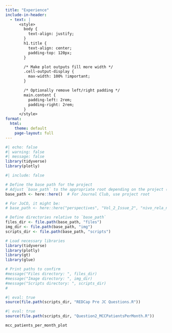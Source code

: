 ```yaml
---
title: "Experience"
include-in-header: 
  - text: |
      <style>
        body {
          text-align: justify;
        }
        h1.title {
          text-align: center;
          padding-top: 120px;
        }

        /* Make plot outputs fill more width */
        .cell-output-display {
          max-width: 100% !important;
        }

        /* Optionally remove left/right padding */
        main.content {
          padding-left: 2rem;
          padding-right: 2rem;
        }
      </style>
format:
  html:
    theme: default
    page-layout: full
---
```



```r
#| echo: false
#| warning: false
#| message: false
library(tidyverse)
library(plotly)
```

```r
#| include: false

# Define the base path for the project
# Adjust `base_path` to the appropriate root depending on the project (Journal Club or JoCO)
base_path <- here::here()  # For Journal Club, use project root

# For JoCO, it might be:
# base_path <- here::here("perspectives", "Vol_2_Issue_2", "nivo_rela_nivo_ipi_itc")

# Define directories relative to `base_path`
files_dir <- file.path(base_path, "files")
img_dir <- file.path(base_path, "img")
scripts_dir <- file.path(base_path, "scripts")

# Load necessary libraries
library(tidyverse)
library(plotly)
library(gt)
library(glue)

# Print paths to confirm
#message("Files directory: ", files_dir)
#message("Image directory: ", img_dir)
#message("Scripts directory: ", scripts_dir)
#
```



```r
#| eval: true
source(file.path(scripts_dir, "REDCap Pre JC Questions.R"))

```



```r
#| eval: true
source(file.path(scripts_dir, "Question2_MCCPatientsPerMonth.R"))

mcc_patients_per_month_plot
```
